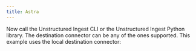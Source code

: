 ```yaml
---
title: Astra
---
```



<NewDocument />


<SharedContentAstra/>
<SharedAPIKeyURL/>

Now call the Unstructured Ingest CLI or the Unstructured Ingest Python library. The destination connector can be any of the ones supported. This example uses the local destination connector:


<CodeGroup>

  <AstraAPISh />

  <AstraAPIPyV1 />

</CodeGroup>